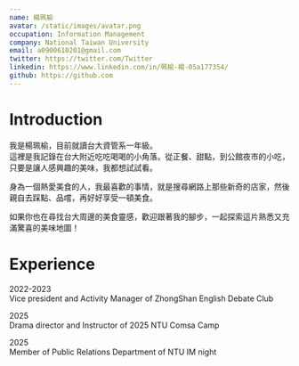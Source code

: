 ```yaml
---
name: 楊珮榆
avatar: /static/images/avatar.png
occupation: Information Management
company: National Taiwan University
email: a0900610201@gmail.com
twitter: https://twitter.com/Twitter
linkedin: https://www.linkedin.com/in/珮榆-楊-05a177354/
github: https://github.com
---
```


# Introduction

我是楊珮榆，目前就讀台大資管系一年級。  
這裡是我記錄在台大附近吃吃喝喝的小角落。從正餐、甜點，到公館夜市的小吃，只要是讓人感興趣的美味，我都想試試看。

身為一個熱愛美食的人，我最喜歡的事情，就是搜尋網路上那些新奇的店家，然後親自去踩點、品嚐，再好好享受一頓美食。

如果你也在尋找台大周邊的美食靈感，歡迎跟著我的腳步，一起探索這片熟悉又充滿驚喜的美味地圖！

# Experience

2022-2023  
Vice president and Activity Manager of ZhongShan English Debate Club

2025  
Drama director and Instructor of 2025 NTU Comsa Camp

2025  
Member of Public Relations Department of NTU IM night
